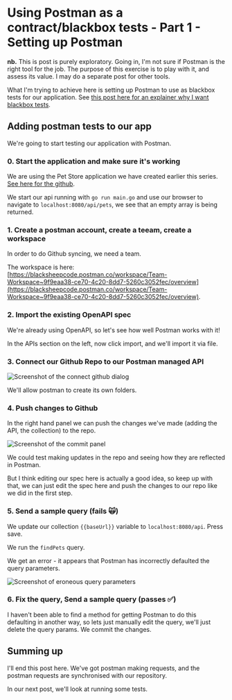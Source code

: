 

# Using Postman as a contract/blackbox tests - Part 1 - Setting up Postman 

**nb.** This is post is purely exploratory. Going in, I'm not sure if Postman is the right tool for the job. The purpose of this exercise is to play with it, and assess its value. I may do a separate post for other tools.

What I'm trying to achieve here is setting up Postman to use as blackbox tests for our application. See [this post here for an explainer why I want blackbox tests](../the_case_for_blackbox_tests). 

## Adding postman tests to our app

We're going to start testing our application with Postman. 

### 0. Start the application and make sure it's working 
We are using the Pet Store application we have created earlier this series. [See here for the github](https://github.com/dwjohnston/open-api-go-and-typescript/commit/ee42799e8241398df20004d478771f0a4329818d). 

We start our api running with `go run main.go` and use our browser to navigate to `localhost:8080/api/pets`, we see that an empty array is being returned. 

### 1. Create a postman account, create a teeam, create a workspace

In order to do Github syncing, we need a team. 

The workspace is here: [https://blacksheepcode.postman.co/workspace/Team-Workspace~9f9eaa38-ce70-4c20-8dd7-5260c3052fec/overview](https://blacksheepcode.postman.co/workspace/Team-Workspace~9f9eaa38-ce70-4c20-8dd7-5260c3052fec/overview). 

### 2. Import the existing OpenAPI spec

We're already using OpenAPI, so let's see how well Postman works with it!

In the APIs section on the left, now click import, and we'll import it via file.

### 3. Connect our Github Repo to our Postman managed API

<img src={ss1} alt="Screenshot of the connect github dialog" className="blog-image"/>


We'll allow postman to create its own folders. 

### 4. Push changes to Github 

In the right hand panel we can push the changes we've made (adding the API, the collection) to the repo. 

<img src={ss2} alt="Screenshot of the commit panel" className="blog-image"/>

We could test making updates in the repo and seeing how they are reflected in Postman. 

But I think editing our spec here is actually a good idea, so keep up with that, we can just edit the spec here and push the changes to our repo like we did in the first step. 

### 5. Send a sample query (fails 🙀)

We update our collection `{{baseUrl}}` variable to `localhost:8080/api`. Press save. 

We run the `findPets` query. 

We get an error - it appears that Postman has incorrectly defaulted the query parameters. 

<img src={ss3} alt="Screenshot of eroneous query parameters" className="blog-image"/>

### 6. Fix the query, Send a sample query (passes ✅)


I haven't been able to find a method for getting Postman to do this defaulting in another way, so lets just manually edit the query, we'll just delete the query params. We commit the changes. 


## Summing up 

I'll end this post here. We've got postman making requests, and the postman requests are synchronised with our repository. 

In our next post, we'll look at running some tests. 













